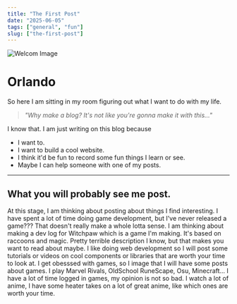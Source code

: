 ```yaml
---
title: "The First Post"
date: "2025-06-05"
tags: ["general", "fun"]
slug: ["the-first-post"]
---
```

![Welcom Image](/brook.png)

# Orlando

So here I am sitting in my room figuring out what I want to do with my life.

>_"Why make a blog? It's not like you're gonna make it with this..."_

I know that. I am just writing on this blog because 
 - I want to.
 - I want to build a cool website.
 - I think it'd be fun to record some fun things I learn or see.
 - Maybe I can help someone with one of my posts.

 ---

 ## What you will probably see me post.

 At this stage, I am thinking about posting about things I find interesting. I have spent a lot of time doing game development, but I've never released a game??? 
 That doesn't really make a whole lotta sense. I am thinking about making a dev log for Witchpaw which is a game I'm making. It's based on raccoons and magic. Pretty 
 terrible description I know, but that makes you want to read about maybe. I like doing web development so I will post some tutorials or videos on cool components or libraries
 that are worth your time to look at. I get obesssed with games, so I image that I will have some posts about games. I play Marvel Rivals, OldSchool RuneScape, Osu, Minecraft...
 I have a lot of time logged in games, my opinion is not so bad. I watch a lot of anime, I have some heater takes on a lot of great anime, like which ones are worth your time.
